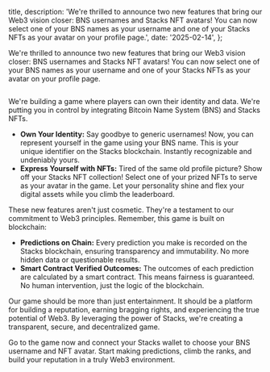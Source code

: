

  title,
  description: 'We\'re thrilled to announce two new features that bring our Web3 vision closer: BNS usernames and Stacks NFT avatars! You can now select one of your BNS names as your username and one of your Stacks NFTs as your avatar on your profile page.',
  date: '2025-02-14',
};

We're thrilled to announce two new features that bring our Web3 vision closer: BNS usernames and Stacks NFT avatars! You can now select one of your BNS names as your username and one of your Stacks NFTs as your avatar on your profile page.

<Image src={ppImage} alt="" priority={true} />

We're building a game where players can own their identity and data. We're putting you in control by integrating Bitcoin Name System (BNS) and Stacks NFTs.

- **Own Your Identity:** Say goodbye to generic usernames! Now, you can represent yourself in the game using your BNS name. This is your unique identifier on the Stacks blockchain. Instantly recognizable and undeniably yours.
- **Express Yourself with NFTs:** Tired of the same old profile picture? Show off your Stacks NFT collection! Select one of your prized NFTs to serve as your avatar in the game. Let your personality shine and flex your digital assets while you climb the leaderboard.

These new features aren't just cosmetic. They're a testament to our commitment to Web3 principles. Remember, this game is built on blockchain:

- **Predictions on Chain:** Every prediction you make is recorded on the Stacks blockchain, ensuring transparency and immutability. No more hidden data or questionable results.
- **Smart Contract Verified Outcomes:** The outcomes of each prediction are calculated by a smart contract. This means fairness is guaranteed. No human intervention, just the logic of the blockchain.

Our game should be more than just entertainment. It should be a platform for building a reputation, earning bragging rights, and experiencing the true potential of Web3. By leveraging the power of Stacks, we're creating a transparent, secure, and decentralized game.

Go to the game now and connect your Stacks wallet to choose your BNS username and NFT avatar. Start making predictions, climb the ranks, and build your reputation in a truly Web3 environment.
